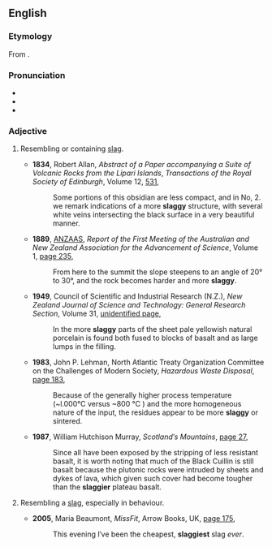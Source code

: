 ==English==

===Etymology===
From {{suffix|slag|y|lang=en}}.

===Pronunciation===
* {{IPA|/ˈslæɡi/|lang=en}}
* {{audio|en-au-slaggy.ogg|Audio (AU)|lang=en}}
* {{hyph|slag|gy|lang=en}}

===Adjective===
{{en-adj|er|more}}

# {{lb|en|of a material}} Resembling or containing [[slag]].
#* '''1834''', Robert Allan, ''Abstract of a Paper accompanying a Suite of Volcanic Rocks from the Lipari Islands'', ''Transactions of the Royal Society of Edinburgh'', Volume 12, [http://books.google.com.au/books?id=1eYxAQAAMAAJ&pg=PA532&lpg=PA532&dq=%22more|most+slaggy%22+-intitle:%22%22+-inauthor:%22%22&source=bl&ots=9b4j5klEkZ&sig=zz9lmxjp1jOEL8Se6Z9PXmzF26M&hl=en&sa=X&ei=dqtRUIGjKJCSiAfOvIDIAg&redir_esc=y#v=onepage&q=%22more|most%20slaggy%22%20-intitle%3A%22%22%20-inauthor%3A%22%22&f=falsepage 531],
#*: Some portions of this obsidian are less compact, and in No, 2. we remark indications of a more '''slaggy''' structure, with several white veins intersecting the black surface in a very beautiful manner.
#* '''1889''', [[w:Australian and New Zealand Association for the Advancement of Science|ANZAAS]], ''Report of the First Meeting of the Australian and New Zealand Association for the Advancement of Science'', Volume 1, [http://books.google.com.au/books?id=Kl86AQAAIAAJ&q=%22more|most+slaggy%22+-intitle:%22%22+-inauthor:%22%22&dq=%22more|most+slaggy%22+-intitle:%22%22+-inauthor:%22%22&source=bl&ots=fyV245AFaR&sig=zEZ1BW-G84ZIN1Ud7XwdcY44j0o&hl=en&sa=X&ei=dqtRUIGjKJCSiAfOvIDIAg&redir_esc=y page 235],
#*: From here to the summit the slope steepens to an angle of 20° to 30°, and the rock becomes harder and more '''slaggy'''.
#* '''1949''', Council of Scientific and Industrial Research (N.Z.), ''New Zealand Journal of Science and Technology: General Research Section'', Volume 31, [http://books.google.com.au/books?id=qoEhAQAAMAAJ&q=%22more|most+slaggy%22+-intitle:%22%22+-inauthor:%22%22&dq=%22more|most+slaggy%22+-intitle:%22%22+-inauthor:%22%22&source=bl&ots=cVQxyitEL8&sig=MgqAXxdzD3ucKZGiB0AW9aXY9pU&hl=en&sa=X&ei=dqtRUIGjKJCSiAfOvIDIAg&redir_esc=y unidentified page],
#*: In the more '''slaggy''' parts of the sheet pale yellowish natural porcelain is found both fused to blocks of basalt and as large lumps in the filling.
#* '''1983''', John P. Lehman, North Atlantic Treaty Organization Committee on the Challenges of Modern Society, ''Hazardous Waste Disposal'', [http://books.google.com.au/books?id=SFUYAQAAIAAJ&q=%22more|most+slaggy%22+-intitle:%22%22+-inauthor:%22%22&dq=%22more|most+slaggy%22+-intitle:%22%22+-inauthor:%22%22&source=bl&ots=rE5quE0rx1&sig=GXaEklS9G2oRSVdlLnVPV6gaMdM&hl=en&sa=X&ei=dqtRUIGjKJCSiAfOvIDIAg&redir_esc=y page 183],
#*: Because of the generally higher process temperature (~l.000°C versus ~800 °C ) and the more homogeneous nature of the input, the residues appear to be more '''slaggy''' or sintered.
#* '''1987''', William Hutchison Murray, ''Scotland′s Mountains'', [http://books.google.com.au/books?id=SXeCAAAAMAAJ&q=%22slaggier%22|%22%22slaggiest%22+-intitle:%22%22+-inauthor:%22%22&dq=%22slaggier%22|%22%22slaggiest%22+-intitle:%22%22+-inauthor:%22%22&source=bl&ots=jYZ4wDb-VT&sig=2GsrJv9CtLPz4xx54ZI16y2Ld7g&hl=en&sa=X&ei=abJRUIOXHKujiAeNioGgDw&redir_esc=y page 27],
#*: Since all have been exposed by the stripping of less resistant basalt, it is worth noting that much of the Black Cuillin is still basalt because the plutonic rocks were intruded by sheets and dykes of lava, which given such cover had become tougher than the '''slaggier''' plateau basalt.
# {{lb|en|UK|Australia|New Zealand|pejorative|of a person}} Resembling a [[slag]], especially in behaviour.
#* '''2005''', Maria Beaumont, ''MissFit'', Arrow Books, UK, [http://books.google.com.au/books?id=H3Hv8-kbAOQC&pg=PA175&lpg=PA175&dq=%22slaggier%22|%22%22slaggiest%22+-intitle:%22%22+-inauthor:%22%22&source=bl&ots=41YNsBh3Gu&sig=AsTjwgu16F9uNen0Dy6qcocYGqw&hl=en&sa=X&ei=abJRUIOXHKujiAeNioGgDw&redir_esc=y#v=onepage&q=%22slaggier%22|%22%22slaggiest%22%20-intitle%3A%22%22%20-inauthor%3A%22%22&f=false page 175],
#*: This evening I′ve been the cheapest, '''slaggiest''' slag ''ever''.